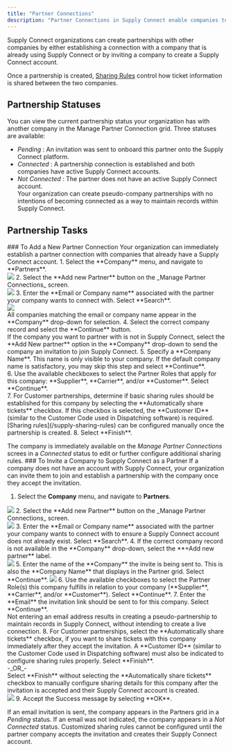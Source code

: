 ```yaml
---
title: "Partner Connections"
description: "Partner Connections in Supply Connect enable companies to easily share tickets between suppliers, customers, and haulers."
---
```

Supply Connect organizations can create partnerships with other companies by either establishing a connection with a company that is already using Supply Connect or by inviting a company to create a Supply Connect account.

Once a partnership is created, [Sharing Rules](/supply-sharing-rules) control how ticket information is shared between the two companies.
## Partnership Statuses
You can view the current partnership status your organization has with another company in the Manage Partner Connection grid. Three statuses are available:
* _Pending_ : An invitation was sent to onboard this partner onto the Supply Connect platform. 
* _Connected_ : A partnership connection is established and both companies have active Supply Connect accounts.
* _Not Connected_ : The partner does not have an active Supply Connect account. <br/> <Info> Your organization can create pseudo-company partnerships with no intentions of becoming connected as a way to maintain records within Supply Connect.</Info>

## Partnership Tasks
<Tabs>
  <Tab title="Add A Partner Connection">
    ### To Add a New Partner Connection 
Your organization can immediately establish a partner connection with companies that already have a Supply Connect account.
1. Select the **Company** menu, and navigate to **Partners**. <br/>
<Frame>
<img src="/images/Company_Partners_nav.gif" />
</Frame>
2. Select the **Add new Partner** button on the _Manage Partner Connections_ screen. <br/>
<Frame>
<img src="/images/AddNewPartner_button.png" />
</Frame>
3. Enter the **Email or Company name** associated with the partner your company wants to connect with. Select **Search**. <br/>
<Frame>
<img src="/images/NewPartner_EmailSearch.png" />
</Frame><br/>
All companies matching the email or company name appear in the **Company** drop-down for selection.
4. Select the correct company record and select the **Continue** button. <br/>
<Note>If the company you want to partner with is not in Supply Connect, select the **Add New partner** option in the **Company** drop-down to send the company an invitation to join Supply Connect.</Note>
5. Specify a **Company Name**. This name is only visible to your company. If the default company name is satisfactory, you may skip this step and select **Continue**. <br/>
6. Use the available checkboxes to select the Partner Roles that apply for this company: **Supplier**, **Carrier**, and/or **Customer**. Select **Continue**. <br/>
7. For Customer partnerships, determine if basic sharing rules should be established for this company by selecting the **Automatically share tickets** checkbox. If this checkbox is selected, the **Customer ID** (similar to the Customer Code used in Dispatching software) is required. 
<Info>[Sharing rules](/supply-sharing-rules) can be configured manually once the partnership is created.</Info>
8. Select **Finish**.

The company is immediately available on the _Manage Partner Connections_ screes in a _Connected_ status to edit or further configure additional sharing rules.
  </Tab>
  <Tab title="Invite a Company as a Partner">
    ### To Invite a Company to Supply Connect as a Partner
If a company does not have an account with Supply Connect, your organization can invite them to join and establish a partnership with the company once they accept the invitation.
1. Select the **Company** menu, and navigate to **Partners**. <br/>
<Frame>
<img src="/images/Company_Partners_nav.gif" />
</Frame>
2. Select the **Add new Partner** button on the _Manage Partner Connections_ screen. <br/>
<Frame>
<img src="/images/AddNewPartner_button.png" />
</Frame>
3. Enter the **Email or Company name** associated with the partner your company wants to connect with to ensure a Supply Connect account does not already exist. Select **Search**.
4. If the correct company record is not available in the **Company** drop-down, select the **+Add new partner** label. <br/>
<Frame>
<img src="/images/AddNewPartner_newpartner.png" />
</Frame>
5. Enter the name of the **Company** the invite is being sent to. This is also the **Company Name** that displays in the Partner grid. Select **Continue**.
<Frame>
<img src="/images/NewPartner_partnername.png" />
</Frame>
6. Use the available checkboxes to select the Partner Role(s) this company fulfills in relation to your company (**Supplier**, **Carrier**, and/or **Customer**). Select **Continue**.
7. Enter the **Email** the invitation link should be sent to for this company. Select **Continue**. <br/>
<Info> Not entering an email address results in creating a pseudo-partnership to maintain records in Supply Connect, without intending to create a live connection. </Info>
8. For Customer partnerships, select the  **Automatically share tickets** checkbox, if you want to share tickets with this company immediately after they accept the invitation. A **Customer ID** (similar to the Customer Code used in Dispatching software) must also be indicated to configure sharing rules properly. Select **Finish**. <br/>
-_OR_- <br/>
Select **Finish** without selecting the **Automatically share tickets** checkbox to manually configure sharing details for this company after the invitation is accepted and their Supply Connect account is created. <br/>
<Frame>
<img src="/images/AddNewPartner_SharingRule.png" />
</Frame>
9. Accept the Success message by selecting **OK**.

If an email invitation is sent, the company appears in the Partners grid in a _Pending_ status. If an email was not indicated, the company appears in a _Not Connected_ status.
<Warning>Customized sharing rules cannot be configured until the partner company accepts the invitation and creates their Supply Connect account.</Warning>
  </Tab>
</Tabs>




